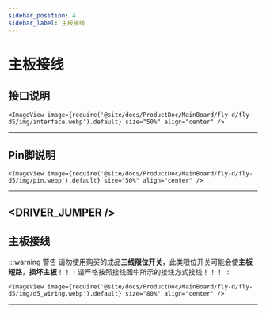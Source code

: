 ---
sidebar_position: 4
sidebar_label: 主板接线
---



# 主板接线

## 接口说明

    <ImageView image={require('@site/docs/ProductDoc/MainBoard/fly-d/fly-d5/img/interface.webp').default} size="50%" align="center" />

----

## Pin脚说明

    <ImageView image={require('@site/docs/ProductDoc/MainBoard/fly-d/fly-d5/img/pin.webp').default} size="50%" align="center" />
---

<DRIVER_JUMPER />
---

## 主板接线



:::warning 警告
请勿使用购买的成品**三线限位开关**，此类限位开关可能会使**主板短路**，**损坏主板**！！！请严格按照接线图中所示的接线方式接线！！！
:::

    <ImageView image={require('@site/docs/ProductDoc/MainBoard/fly-d/fly-d5/img/d5_wiring.webp').default} size="80%" align="center" />

----
